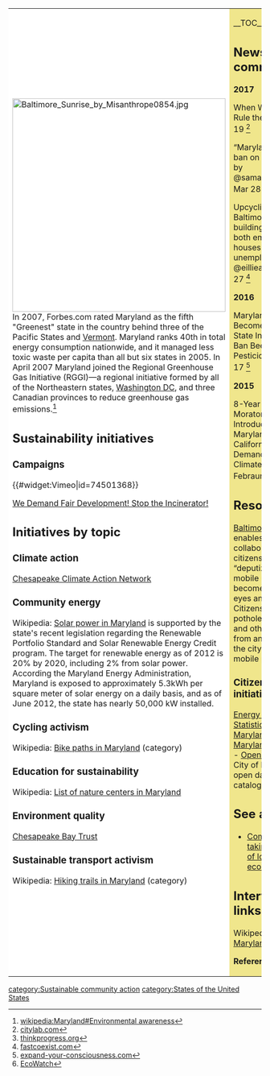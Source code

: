 {| cellpadding="8" cellspacing="0"
|- valign="top" 
| style="background:white" width="52%"|
[[File:Baltimore Sunrise by Misanthrope0854.jpg|424px]]<br clear=left>
In 2007, Forbes.com rated Maryland as the fifth "Greenest" state in the country behind three of the Pacific States and [[Vermont]]. Maryland ranks 40th in total energy consumption nationwide, and it managed less toxic waste per capita than all but six states in 2005. In April 2007 Maryland joined the Regional Greenhouse Gas Initiative (RGGI)—a regional initiative formed by all of the Northeastern states, [[Washington DC]], and three Canadian provinces to reduce greenhouse gas emissions.<ref>[[wikipedia:Maryland#Environmental awareness]]</ref>

== Sustainability initiatives ==

=== Campaigns ===

{{#widget:Vimeo|id=74501368}}

[http://stoptheincinerator.wordpress.com/ We Demand Fair Development! Stop the Incinerator!]

== Initiatives by topic ==

=== Climate action ===

[http://chesapeakeclimate.org/ Chesapeake Climate Action Network]

=== Community energy ===

Wikipedia: [[wikipedia:Solar power in Maryland|Solar power in Maryland]] is supported by the state's recent legislation regarding the Renewable Portfolio Standard and Solar Renewable Energy Credit program. The target for renewable energy as of 2012 is 20% by 2020, including 2% from solar power. According the Maryland Energy Administration, Maryland is exposed to approximately 5.3kWh per square meter of solar energy on a daily basis, and as of June 2012, the state has nearly 50,000 kW installed.

=== Cycling activism ===

Wikipedia: [[wikipedia:Category:Bike paths in Maryland|Bike paths in Maryland]] (category)

=== Education for sustainability ===

Wikipedia: [[wikipedia:List of nature centers in Maryland|List of nature centers in Maryland]]

=== Environment quality ===

[http://www.cbtrust.org Chesapeake Bay Trust]

=== Sustainable transport activism ===

Wikipedia: [[wikipedia:Category:Hiking trails in Maryland|Hiking trails in Maryland]] (category)

| style="background:khaki" |

__TOC__

== News and comment ==

'''2017'''

When Will Bikes Rule the City? May 19 <ref>[https://www.citylab.com/transportation/2017/05/when-will-bikes-rule-the-city/527364/ citylab.com]</ref>

“Maryland passes ban on fracking” by @samanthadpage, Mar 28 <ref>[https://thinkprogress.org/maryland-passes-ban-on-fracking-80b7a8f18624 thinkprogress.org]</ref>

Upcycling Baltimore's vacant buildings tackles both empty houses and unemployment, by @eillieanzi, Feb 27 <ref>[http://www.fastcoexist.com/3067382/upcycling-baltimores-vacant-buildings-tackles-empty-houses-and-unemployment fastcoexist.com]</ref>

'''2016'''

Maryland To Become First State In U.S. To Ban Bee-Killing Pesticides! July 17 <ref>[http://expand-your-consciousness.com/maryland-become-first-state-u-s-ban-bee-killing-pesticides/ expand-your-consciousness.com]</ref>

'''2015''' 

8-Year Fracking Moratorium Bill Introduced in Maryland as Californians Demand Real Climate Action, Febraury 6 <ref>[http://ecowatch.com/2015/02/06/fracking-moratorium-maryland/ EcoWatch]</ref>

== Resources ==

{{Apps}}

[http://311.baltimorecity.gov/ Baltimore 311] enables real-time collaboration with citizens, “deputizing” mobile users to become the city’s eyes and ears. Citizens report potholes, graffiti, and other issues from anywhere in the city using their mobile phone

=== Citizens data initiative ===

[http://www.eia.gov/state/?sid=md Energy Data & Statistics for Maryland] - [http://baystat.maryland.gov/ Maryland BayStat] - [https://data.baltimorecity.gov/ Open Baltimore], City of Baltimore's open data catalogue

== See also ==
*[[Talk:Sustainable_community_action#Communities_taking_charge_of_local_economies|Communities taking charge of local economies]]

== Interwiki links ==
Wikipedia: [[wikipedia:Maryland|Maryland]]


'''References'''
{{Attrib sca ref|Maryland}}
<references/>
|}


{{scaendmenu}}
[[category:Sustainable community action]]
[[category:States of the United States]]